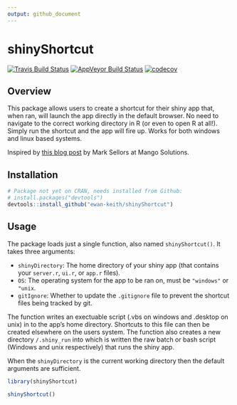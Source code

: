 ```yaml
---
output: github_document
---
```


<!-- README.md is generated from README.Rmd. Please edit that file -->
shinyShortcut 
============================================

[![Travis Build Status](https://travis-ci.org/Ewan-Keith/shinyShortcut.svg?branch=master)](https://travis-ci.org/Ewan-Keith/shinyShortcut)
[![AppVeyor Build Status](https://ci.appveyor.com/api/projects/status/github/Ewan-Keith/shinyShortcut?branch=master&svg=true)](https://ci.appveyor.com/project/Ewan-Keith/shinyShortcut)
[![codecov](https://codecov.io/gh/Ewan-Keith/shinyShortcut/branch/master/graph/badge.svg)](https://codecov.io/gh/Ewan-Keith/shinyShortcut)

Overview
--------

This package allows users to create a shortcut for their shiny app that, when ran, will launch the app directly in the default  browser. No need to navigate to the correct working directory in R (or even to open R at all!). Simply run the shortcut and the app will fire up. Works for both windows and linux based systems.

Inspired by [this blog post](http://www.mango-solutions.com/wp/2017/03/shiny-based-tablet-or-desktop-app/) by Mark Sellors at Mango Solutions.

Installation
------------

```r
# Package not yet on CRAN, needs installed from Github:
# install.packages("devtools")
devtools::install_github("ewan-keith/shinyShortcut")
```

Usage
-----

The package loads just a single function, also named `shinyShortcut()`. It takes three arguments:

* `shinyDirectory`: The home directory of your shiny app (that contains your `server.r`, `ui.r`, or `app.r` files).
* `OS`: The operating system for the app to be ran on, must be `"windows"` or `"unix`.
* `gitIgnore`: Whether to update the `.gitignore` file to prevent the shortcut files being tracked by git.

The function writes an exectuable script (.vbs on windows and .desktop on unix) in to the app's home directory. Shortcuts to this file can then be created elsewhere on the users system. The function also creates a new directory `/.shiny_run` into which is written the raw batch or bash script (Windows and unix respectively) that runs the shiny app.

When the `shinyDirectory` is the current working directory then the default arguments are sufficient.

```r
library(shinyShortcut)

shinyShortcut()
```

